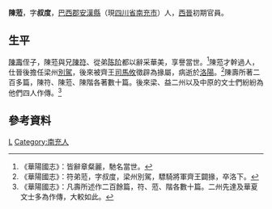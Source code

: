 '''陳蒞'''{{BD|？年||？年||catIdx=C}}，字'''叔度'''，[[巴西郡|巴西郡]][[安漢縣|安漢縣]]（現[[四川省|四川省]][[南充市|南充市]]）人，[[西晉|西晉]]初期官員。

==生平==
[[陳壽|陳壽]]侄子，陳蒞與兄[[陳符|陳符]]、從弟[[陈阶|陈阶]]都以辭采華美，享譽當世。<ref>《華陽國志》：皆辭章粲麗，馳名當世。</ref>陳蒞才幹過人，仕晉後擔任梁州[[別駕|別駕]]，後來被齊王[[司馬攸|司馬攸]]徵辟為掾屬，病逝於[[洛陽|洛陽]]。<ref>《華陽國志》：符弟蒞，字叔度，梁州別駕，驃騎將軍齊王闢掾，卒洛下。</ref>陳壽所著二百多篇，陳符、陳蒞、陳階各著數十篇。後來梁、益二州以及中原的文士們紛紛為他們四人作傳。<ref>《華陽國志》：凡壽所述作二百餘篇，符、蒞、階各數十篇。二州先達及華夏文士多為作傳，大較如此。</ref>

==參考資料==
{{Reflist}}
{{晉朝人物小作品}}
[[Category:陳姓|L]]
[[Category:南充人|Category:南充人]]